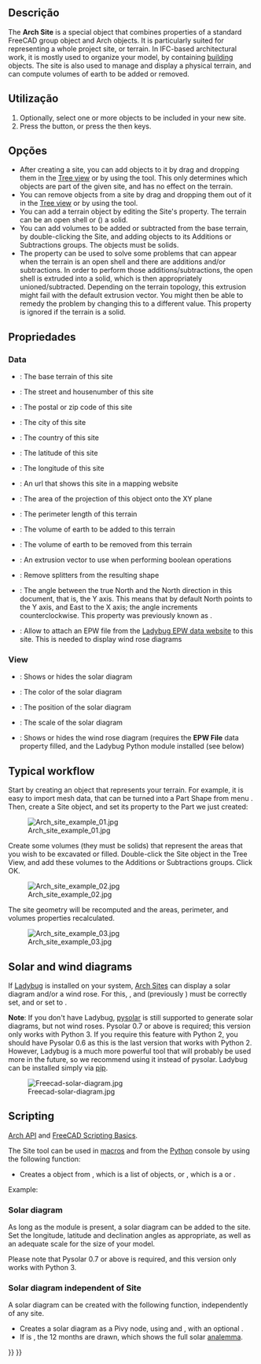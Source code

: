 <languages/>

<div class="mw-translate-fuzzy">
{{Docnav
|[[Arch_Building/pt-br|Edifício]]
|[[Arch_Reference/pt-br|Projeto]]
|[[Arch_Workbench/pt-br|Arch]]
|IconL=Arch_Building.svg
|IconR=Arch_Reference.svg
|IconC=Workbench_Arch.svg
}}
</div>

{{VeryImportantMessage|THIS COMMAND IS PART OF THE INTEGRATED [[BIM_Workbench|BIM WORKBENCH]] IN V1.0<br>
This page has been updated for that version.}}

{{GuiCommand
|Name=Arch Site
|MenuLocation=3D/BIM → Site
|Workbenches=[[BIM_Workbench|BIM]]
|Shortcut={{KEY|S}} {{KEY|I}}
|SeeAlso=
}}

<span id="Description"></span>
==Descrição==

The '''Arch Site''' is a special object that combines properties of a standard FreeCAD group object and Arch objects. It is particularly suited for representing a whole project site, or terrain. In IFC-based architectural work, it is mostly used to organize your model, by containing [[Arch_Building|building]] objects. The site is also used to manage and display a physical terrain, and can compute volumes of earth to be added or removed.

<span id="Usage"></span>
==Utilização==

# Optionally, select one or more objects to be included in your new site.
# Press the {{Button|[[Image:Arch_Site.svg|16px]] [[Arch_Site|Site]]}} button, or press the {{KEY|S}} then {{KEY|I}} keys.

<span id="Options"></span>
==Opções==

* After creating a site, you can add objects to it by drag and dropping them in the [[Tree_view|Tree view]] or by using the {{Button|[[Image:Arch Add.svg|16px]] [[Arch Add|Arch Add]]}} tool. This only determines which objects are part of the given site, and has no effect on the terrain.
* You can remove objects from a site by drag and dropping them out of it in the [[Tree_view|Tree view]] or by using the {{Button|[[Image:Arch Remove.svg|16px]] [[Arch Remove|Arch Remove]]}} tool.
* You can add a terrain object by editing the Site's {{PropertyData|Terrain}} property. The terrain can be an open shell or ({{Version|0.21}}) a solid.
* You can add volumes to be added or subtracted from the base terrain, by double-clicking the Site, and adding objects to its Additions or Subtractions groups. The objects must be solids.
* The {{PropertyData|Extrusion Vector}} property can be used to solve some problems that can appear when the terrain is an open shell and there are additions and/or subtractions. In order to perform those additions/subtractions, the open shell is extruded into a solid, which is then appropriately unioned/subtracted. Depending on the terrain topology, this extrusion might fail with the default extrusion vector. You might then be able to remedy the problem by changing this to a different value. This property is ignored if the terrain is a solid.

<span id="Properties"></span>
==Propriedades==

=== Data ===

* {{PropertyData|Terrain}}: The base terrain of this site
* {{PropertyData|Address}}: The street and housenumber of this site
* {{PropertyData|Postal Code}}: The postal or zip code of this site
* {{PropertyData|City}}: The city of this site
* {{PropertyData|Country}}: The country of this site
* {{PropertyData|Latitude}}: The latitude of this site
* {{PropertyData|Longitude}}: The longitude of this site
* {{PropertyData|Url}}: An url that shows this site in a mapping website
* {{PropertyData|Projected Area}}: The area of the projection of this object onto the XY plane
* {{PropertyData|Perimeter}}: The perimeter length of this terrain
* {{PropertyData|Addition Volume}}: The volume of earth to be added to this terrain
* {{PropertyData|Subtraction Volume}}: The volume of earth to be removed from this terrain
* {{PropertyData|Extrusion Vector}}: An extrusion vector to use when performing boolean operations
* {{PropertyData|Remove Splitter}}: Remove splitters from the resulting shape
* {{PropertyData|Declination}}: The angle between the true North and the North direction in this document, that is, the Y axis. This means that by default North points to the Y axis, and East to the X axis; the angle increments counterclockwise. This property was previously known as {{PropertyData|North Deviation}}.
* {{PropertyData|EPW File}}: Allow to attach an EPW file from the [https://www.ladybug.tools/epwmap/ Ladybug EPW data website] to this site. This is needed to display wind rose diagrams

=== View ===

* {{PropertyView|Solar Diagram}}: Shows or hides the solar diagram
* {{PropertyView|Solar Diagram Color}}: The color of the solar diagram
* {{PropertyView|Solar Diagram Position}}: The position of the solar diagram
* {{PropertyView|Solar Diagram Scale}}: The scale of the solar diagram
* {{PropertyView|Wind Rose}}: Shows or hides the wind rose diagram (requires the '''EPW File''' data property filled, and the Ladybug Python module installed (see below)

== Typical workflow ==

Start by creating an object that represents your terrain. For example, it is easy to import mesh data, that can be turned into a Part Shape from menu {{MenuCommand|Part → Create Shape from Mesh}}. Then, create a Site object, and set its {{PropertyData|Terrain}} property to the Part we just created:

[[Image:Arch site example 01.jpg]]

Create some volumes (they must be solids) that represent the areas that you wish to be excavated or filled. Double-click the Site object in the Tree View, and add these volumes to the Additions or Subtractions groups. Click OK.

[[Image:Arch site example 02.jpg]]

The site geometry will be recomputed and the areas, perimeter, and volumes properties recalculated.

[[Image:Arch site example 03.jpg]]

== Solar and wind diagrams ==

If [https://www.ladybug.tools/ladybug.html Ladybug] is installed on your system, [[Arch_Site|Arch Sites]] can display a solar diagram and/or a wind rose. For this, {{PropertyData|Longitude}}, {{PropertyData|Latitude}} and {{PropertyData|Declination}} (previously {{PropertyData|North Deviation}}) must be correctly set, and {{PropertyView|Solar Diagram}} or {{PropertyView|Wind Rose}} set to {{TRUE}}.

'''Note''': If you don't have Ladybug, [http://pysolar.org/ pysolar] is still supported to generate solar diagrams, but not wind roses. Pysolar 0.7 or above is required; this version only works with Python 3. If you require this feature with Python 2, you should have Pysolar 0.6 as this is the last version that works with Python 2. However, Ladybug is a much more powerful tool that will probably be used more in the future, so we recommend using it instead of pysolar. Ladybug can be installed simply via [https://github.com/ladybug-tools/ladybug pip].

[[Image:Freecad-solar-diagram.jpg]]

==Scripting==

{{Emphasis|See also:}} [[Arch_API|Arch API]] and [[FreeCAD_Scripting_Basics|FreeCAD Scripting Basics]].

The Site tool can be used in [[Macros|macros]] and from the [[Python|Python]] console by using the following function:

{{Code|code=
Site = makeSite(objectslist=None, baseobj=None, name="Site")
}}

* Creates a {{incode|Site}} object from {{incode|objectslist}}, which is a list of objects, or {{incode|baseobj}}, which is a {{incode|Shape}} or {{incode|Terrain}}.

Example:
{{Code|code=
import FreeCAD, Draft, Arch

p1 = FreeCAD.Vector(0, 0, 0)
p2 = FreeCAD.Vector(2000, 0, 0)
baseline = Draft.makeLine(p1, p2)
Wall = Arch.makeWall(baseline, length=None, width=150, height=2000)
FreeCAD.ActiveDocument.recompute()

Building = Arch.makeBuilding([Wall])
Site = Arch.makeSite([Building])

FreeCAD.ActiveDocument.recompute()
FreeCAD.Gui.ActiveDocument.ActiveView.viewIsometric()
}}

=== Solar diagram ===

As long as the {{incode|pysolar}} module is present, a solar diagram can be added to the site. Set the longitude, latitude and declination angles as appropriate, as well as an adequate scale for the size of your model.

Please note that Pysolar 0.7 or above is required, and this version only works with Python 3.

{{Code|code=
Site.Longitude = -46.38
Site.Latitude = -23.33
Site.Declination = 30
#Site.Compass = True

Site.ViewObject.SolarDiagram = True
Site.ViewObject.SolarDiagramScale = 10000
FreeCAD.ActiveDocument.recompute()
}}

=== Solar diagram independent of Site ===

A solar diagram can be created with the following function, independently of any site.
{{Code|code=
Node = makeSolarDiagram(longitude, latitude, scale=1, complete=False)
}}

* Creates a solar diagram as a Pivy node, using {{incode|longitude}} and {{incode|latitude}}, with an optional {{incode|scale}}.
* If {{incode|complete}} is {{incode|True}}, the 12 months are drawn, which shows the full solar [https://en.wikipedia.org/wiki/Analemma analemma].

{{Code|code=
import FreeCADGui, Arch

Node = Arch.makeSolarDiagram(-46.38, -23.33, scale=10000, complete=True)
FreeCAD.Gui.ActiveDocument.ActiveView.getSceneGraph().addChild(Node)
}}


<div class="mw-translate-fuzzy">
{{Docnav
|[[Arch_Building/pt-br|Edifício]]
|[[Arch_Reference/pt-br|Projeto]]
|[[Arch_Workbench/pt-br|Arch]]
|IconL=Arch_Building.svg
|IconR=Arch_Reference.svg
|IconC=Workbench_Arch.svg
}}
</div>

{{BIM_Tools_navi{{#translation:}}}}
{{Userdocnavi{{#translation:}}}}
